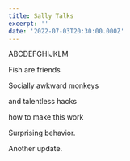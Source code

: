 ```yaml
---
title: Sally Talks
excerpt: ''
date: '2022-07-03T20:30:00.000Z'
---
```


ABCDEFGHIJKLM

Fish are friends

Socially awkward monkeys

and talentless hacks

how to make this work

Surprising behavior.

Another update.
